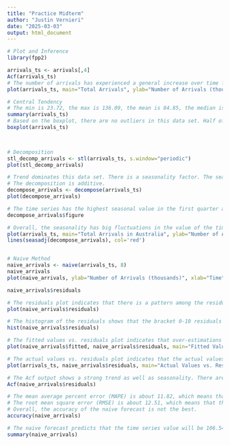 ---
title: "Practice Midterm"
author: "Justin Vernieri"
date: "2025-03-03"
output: html_document
---

```{r}
# Plot and Inference
library(fpp2)

arrivals_ts <- arrivals[,4]
Acf(arrivals_ts)
# The number of arrivals has experienced a general increase over time from 1980 to 2013. The number of arrivals has fluctuated around 120 (thousands) from 2000 to 2013. There is a pattern of spikes and decreases over the years. 
plot(arrivals_ts, main="Total Arrivals", ylab="Number of Arrivals (thousands)")

# Central Tendency
# The min is 23.72, the max is 136.09, the mean is 84.85, the median is 85.88, the 1st quartile is 63.95, and the 3rd quartile is 108.98.
summary(arrivals_ts)
# Based on the boxplot, there are no outliers in this data set. Half of the data points fall above the median of 85.88 and half fall below the median. The range of the data is the max-min, which is equal to 136.09-23.72=112.37.
boxplot(arrivals_ts)
 


# Decomposition
stl_decomp_arrivals <- stl(arrivals_ts, s.window="periodic")
plot(stl_decomp_arrivals)

# Trend dominates this data set. There is a seasonality factor. The seasonal quarterly index fluctuates by about 6-7 points above and below zero --> Seasonality accounts for about 6-7 (thousands) more or less arrivals. 
# The decomposition is additive.
decompose_arrivals <- decompose(arrivals_ts)
plot(decompose_arrivals)

# The time series has the highest seasonal value in the first quarter and the lowest value in the second quarter. This makes sense because most people return home after the holidays (Christmas, New Years) in January, which is in the first quarter.
decompose_arrivals$figure

# Overall, the seasonality has big fluctuations in the value of the time series. The gaps in between the seasonal-adjusted line and the original time series suggest this. Seasonality pulls arrivals down or up by about 6-7 arrivals (in thousands). 
plot(arrivals_ts, main="Total Arrivals in Australia", ylab="Number of Arrivals (thousands)")
lines(seasadj(decompose_arrivals), col='red')


# Naive Method
naive_arrivals <- naive(arrivals_ts, 8)
naive_arrivals
plot(naive_arrivals, ylab="Number of Arrivals (thousands)", xlab="Time")

naive_arrivals$residuals

# The residuals plot indicates that there is a pattern among the residuals. There is a decreasing to increasing pattern each year. 
plot(naive_arrivals$residuals)

# The histogram of the residuals shows that the bracket 0-10 residuals (in thousands of arrivals) has the greatest frequency. For this bracket, the actual value was greater than the predicted value, equating to underestimations. The histogram also shows that a lot residuals were negative, as suggested by the high frequency bins from -20 to -10 and from -10 to 0. These bins are underestimations.
hist(naive_arrivals$residuals)

# The fitted values vs. residuals plot indicates that over-estimations are more likely for higher predicted values. For lower predicted values, the residuals are less. In other words, as the predicted values increase, the residual is more likely to be greater. 
plot(naive_arrivals$fitted, naive_arrivals$residuals, main="Fitted Values vs. Residuals")

# The actual values vs. residuals plot indicates that the actual values in the middle range actually have the largest negative and positive residuals.
plot(arrivals_ts, naive_arrivals$residuals, main="Actual Values vs. Residuals")

# The Acf output shows a strong trend as well as seasonality. There are upticks in lag 4, lag 8, and lag 12, which makes sense because the data is quarterly, so ticks every 4 lag is reasonable. 
Acf(naive_arrivals$residuals)

# The mean average percent error (MAPE) is about 11.82, which means that this forecast is off by 11.82%. This is an indication that the naive forecast may not be the best to used. Forecasts with less than 10% and as close to 0% are best. 
# The root mean square error (RMSE) is about 12.51, which means that the average difference between the predicted values and the actual values is about 12.51 (thousands of arrivals). 
# Overall, the accuracy of the naive forecast is not the best.
accuracy(naive_arrivals)

# The naive forecast predicts that the time series value will be 106.54 (thousands of arrivals). Another observation is that over the next two years, the uncertainty of the forecast grows as the forecast extends longer into the two years, as indicated by the shaded blue and gray areas
summary(naive_arrivals)
```

